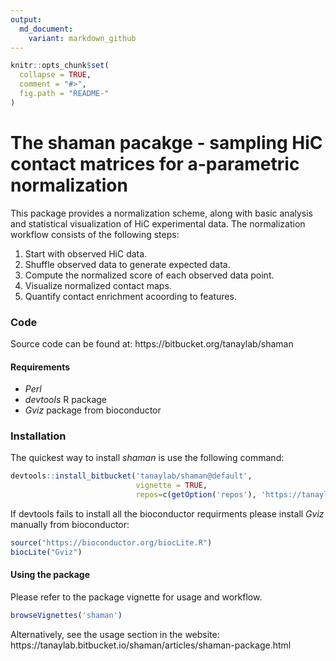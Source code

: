 ```yaml
---
output:
  md_document:
    variant: markdown_github
---
```


```r
knitr::opts_chunk$set(
  collapse = TRUE,
  comment = "#>",
  fig.path = "README-"
)
```

# The shaman pacakge - sampling HiC contact matrices for a-parametric normalization#

This package provides a normalization scheme, along with basic analysis and statistical visualization of HiC experimental data.
The normalization workflow consists of the following steps:

1. Start with observed HiC data.
2. Shuffle observed data to generate expected data.
3. Compute the normalized score of each observed data point.
4. Visualize normalized contact maps.
5. Quantify contact enrichment acoording to features.


### Code
Source code can be found at: 
https://bitbucket.org/tanaylab/shaman

#### Requirements 
- _Perl_
- _devtools_ R package
- _Gviz_ package from bioconductor

### Installation 
The quickest way to install *shaman* is use the following command: 

```r
devtools::install_bitbucket('tanaylab/shaman@default', 
                            vignette = TRUE, 
                            repos=c(getOption('repos'), 'https://tanaylab.bitbucket.io/repo'))
```

If devtools fails to install all the bioconductor requirments please install _Gviz_ manually from bioconductor:

```r
source("https://bioconductor.org/biocLite.R")
biocLite("Gviz")
```

#### Using the package
Please refer to the package vignette for usage and workflow.
```r
browseVignettes('shaman') 
```


Alternatively, see the usage section in the website: 
https://tanaylab.bitbucket.io/shaman/articles/shaman-package.html
